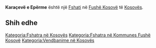{{Fshat në Kosovës
 | Emri                = Karaçevë e Epërme
 | EmriAlt                = Gorne Karachevo,Gornje Karacevo,Gornje Karačevo,Karaceva e Eperme,Karaceve,Karaceve e Eperme,Karaceve i Eperm,Karaçeva e Epërme,Karaçevë,Karaçevë e Epërme,Karaçevë i Epërm,Kastrati i Eperm,Kastrati i Epërm,Горње Карачево
 | Emri (Rasa dhanore) = 
 | Figura              = 
 | Shteti              = Kosovës
 | Komuna              = Fushë Kosovë
 | Kodi postar         = 
 | Sipërfaqja          = 

 | Popullsia           = 

 | Regj. i popullsisë  = 
 | Dend. e popullsisë  = 
 | Faqja zyrtare       = 
 <!--- Koordinatat ----> 
 | Gjerësia            = 42.57667
 | Gjatësia            = 21.73028
 | Lartësia            = 
}}
'''Karaçevë e Epërme''' është një [[Fshati]] në [[Fushë Kosovë]] të [[Kosovës]].

<!-- == Gjeografia == -->
<!-- == Historia == -->
<!-- == Demografia == -->
== Shih edhe ==
{{Komuna Fushë Kosovë}}
{{Kosovo-Administrata-Cung}}

[[Kategoria:Fshatra në Kosovës]]
[[Kategoria:Fshatra në Kommunes Fushë Kosovë]]
[[Kategoria:Vendbanime në Kosovës]]